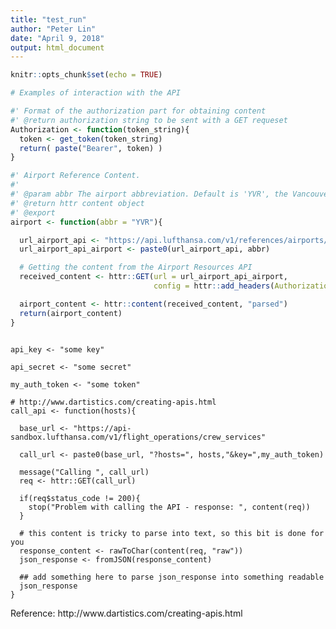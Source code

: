 ```yaml
---
title: "test_run"
author: "Peter Lin"
date: "April 9, 2018"
output: html_document
---
```


```r
knitr::opts_chunk$set(echo = TRUE)

```

```r
# Examples of interaction with the API

#' Format of the authorization part for obtaining content
#' @return authorization string to be sent with a GET requeset
Authorization <- function(token_string){
  token <- get_token(token_string)
  return( paste("Bearer", token) )
}

#' Airport Reference Content.
#'
#' @param abbr The airport abbreviation. Default is 'YVR', the Vancouver Airport
#' @return httr content object
#' @export
airport <- function(abbr = "YVR"){

  url_airport_api <- "https://api.lufthansa.com/v1/references/airports/"
  url_airport_api_airport <- paste0(url_airport_api, abbr)

  # Getting the content from the Airport Resources API
  received_content <- httr::GET(url = url_airport_api_airport,
                                config = httr::add_headers(Authorization = Authorization()))

  airport_content <- httr::content(received_content, "parsed")
  return(airport_content)
}
```

```

api_key <- "some key"
 
api_secret <- "some secret"
 
my_auth_token <- "some token"

# http://www.dartistics.com/creating-apis.html 
call_api <- function(hosts){
  
  base_url <- "https://api-sandbox.lufthansa.com/v1/flight_operations/crew_services"
  
  call_url <- paste0(base_url, "?hosts=", hosts,"&key=",my_auth_token)
  
  message("Calling ", call_url)
  req <- httr::GET(call_url)
  
  if(req$status_code != 200){
    stop("Problem with calling the API - response: ", content(req))
  }
  
  # this content is tricky to parse into text, so this bit is done for you
  response_content <- rawToChar(content(req, "raw"))
  json_response <- fromJSON(response_content)
  
  ## add something here to parse json_response into something readable
  json_response
}

```

Reference: http://www.dartistics.com/creating-apis.html
